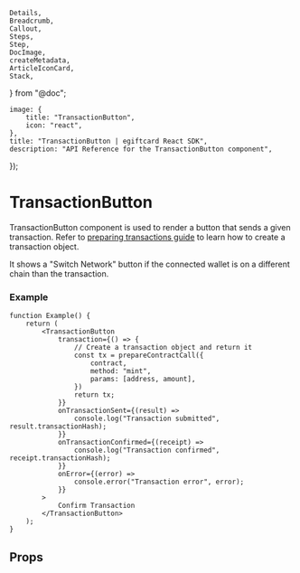 	Details,
	Breadcrumb,
	Callout,
	Steps,
	Step,
	DocImage,
	createMetadata,
	ArticleIconCard,
	Stack,
} from "@doc";

	image: {
		title: "TransactionButton",
		icon: "react",
	},
	title: "TransactionButton | egiftcard React SDK",
	description: "API Reference for the TransactionButton component",
});

# TransactionButton

TransactionButton component is used to render a button that sends a given transaction. Refer to [preparing transactions guide](/typescript/v5/transactions/prepare) to learn how to create a transaction object.

It shows a "Switch Network" button if the connected wallet is on a different chain than the transaction.

### Example

```tsx
function Example() {
	return (
		<TransactionButton
			transaction={() => {
				// Create a transaction object and return it
				const tx = prepareContractCall({
					contract,
					method: "mint",
					params: [address, amount],
				})
				return tx;
			}}
			onTransactionSent={(result) =>
				console.log("Transaction submitted", result.transactionHash);
			}}
			onTransactionConfirmed={(receipt) =>
				console.log("Transaction confirmed", receipt.transactionHash);
			}}
			onError={(error) =>
				console.error("Transaction error", error);
			}}
		>
			Confirm Transaction
		</TransactionButton>
	);
}
```

<DocImage src={TXButtonImage} />

## Props

<Stack>
	<ArticleIconCard
		title="TransactionButtonProps"
		icon={TablePropertiesIcon}
		href="/references/typescript/v5/TransactionButtonProps"
	/>
</Stack>
